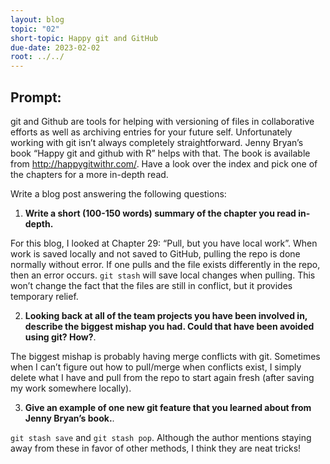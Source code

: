 ```yaml
---
layout: blog
topic: "02"
short-topic: Happy git and GitHub
due-date: 2023-02-02
root: ../../
---
```


## Prompt:

git and Github are tools for helping with versioning of files in collaborative efforts as well as archiving entries for your future self. 
Unfortunately working with git isn't always completely straightforward. 
Jenny Bryan's book "Happy git and github with R" helps with that. The book is available from [http://happygitwithr.com/](http://happygitwithr.com/). Have a look over the index and pick one of the chapters for a more in-depth read.

Write a blog post answering the following questions: 

1. **Write a short (100-150 words) summary of the chapter you read in-depth.**

For this blog, I looked at Chapter 29: "Pull, but you have local work". When work is saved locally and not saved to GitHub, pulling the repo is done normally without error. If one pulls and the file exists differently in the repo, then an error occurs.  `git stash` will save local changes when pulling. This won't change the fact that the files are still in conflict, but it provides temporary relief. 

2. **Looking back at all of the team projects you have been involved in, describe the biggest mishap you had. Could that have been avoided using git? How?**. 

The biggest mishap is probably having merge conflicts with git. Sometimes when I can't figure out how to pull/merge when conflicts exist, I simply delete what I have and pull from the repo to start again fresh (after saving my work somewhere locally). 

3. **Give an example of one new git feature that you learned about from Jenny Bryan's book.**.

`git stash save` and `git stash pop`. Although the author mentions staying away from these in favor of other methods, I think they are neat tricks!